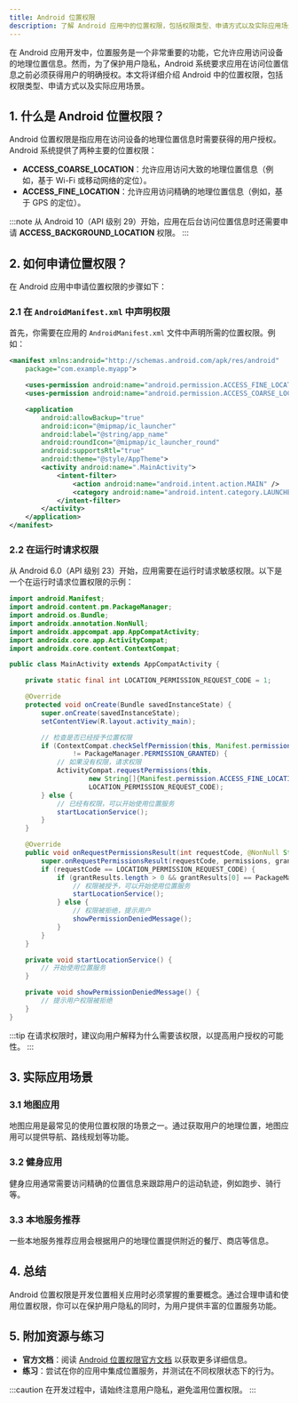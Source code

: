 ```yaml
---
title: Android 位置权限
description: 了解 Android 应用中的位置权限，包括权限类型、申请方式以及实际应用场景。
---
```


在 Android 应用开发中，位置服务是一个非常重要的功能，它允许应用访问设备的地理位置信息。然而，为了保护用户隐私，Android 系统要求应用在访问位置信息之前必须获得用户的明确授权。本文将详细介绍 Android 中的位置权限，包括权限类型、申请方式以及实际应用场景。

## 1. 什么是 Android 位置权限？

Android 位置权限是指应用在访问设备的地理位置信息时需要获得的用户授权。Android 系统提供了两种主要的位置权限：

- **ACCESS_COARSE_LOCATION**：允许应用访问大致的地理位置信息（例如，基于 Wi-Fi 或移动网络的定位）。
- **ACCESS_FINE_LOCATION**：允许应用访问精确的地理位置信息（例如，基于 GPS 的定位）。

:::note
从 Android 10（API 级别 29）开始，应用在后台访问位置信息时还需要申请 **ACCESS_BACKGROUND_LOCATION** 权限。
:::

## 2. 如何申请位置权限？

在 Android 应用中申请位置权限的步骤如下：

### 2.1 在 `AndroidManifest.xml` 中声明权限

首先，你需要在应用的 `AndroidManifest.xml` 文件中声明所需的位置权限。例如：

```xml
<manifest xmlns:android="http://schemas.android.com/apk/res/android"
    package="com.example.myapp">

    <uses-permission android:name="android.permission.ACCESS_FINE_LOCATION" />
    <uses-permission android:name="android.permission.ACCESS_COARSE_LOCATION" />

    <application
        android:allowBackup="true"
        android:icon="@mipmap/ic_launcher"
        android:label="@string/app_name"
        android:roundIcon="@mipmap/ic_launcher_round"
        android:supportsRtl="true"
        android:theme="@style/AppTheme">
        <activity android:name=".MainActivity">
            <intent-filter>
                <action android:name="android.intent.action.MAIN" />
                <category android:name="android.intent.category.LAUNCHER" />
            </intent-filter>
        </activity>
    </application>
</manifest>
```

### 2.2 在运行时请求权限

从 Android 6.0（API 级别 23）开始，应用需要在运行时请求敏感权限。以下是一个在运行时请求位置权限的示例：

```java
import android.Manifest;
import android.content.pm.PackageManager;
import android.os.Bundle;
import androidx.annotation.NonNull;
import androidx.appcompat.app.AppCompatActivity;
import androidx.core.app.ActivityCompat;
import androidx.core.content.ContextCompat;

public class MainActivity extends AppCompatActivity {

    private static final int LOCATION_PERMISSION_REQUEST_CODE = 1;

    @Override
    protected void onCreate(Bundle savedInstanceState) {
        super.onCreate(savedInstanceState);
        setContentView(R.layout.activity_main);

        // 检查是否已经授予位置权限
        if (ContextCompat.checkSelfPermission(this, Manifest.permission.ACCESS_FINE_LOCATION)
                != PackageManager.PERMISSION_GRANTED) {
            // 如果没有权限，请求权限
            ActivityCompat.requestPermissions(this,
                    new String[]{Manifest.permission.ACCESS_FINE_LOCATION},
                    LOCATION_PERMISSION_REQUEST_CODE);
        } else {
            // 已经有权限，可以开始使用位置服务
            startLocationService();
        }
    }

    @Override
    public void onRequestPermissionsResult(int requestCode, @NonNull String[] permissions, @NonNull int[] grantResults) {
        super.onRequestPermissionsResult(requestCode, permissions, grantResults);
        if (requestCode == LOCATION_PERMISSION_REQUEST_CODE) {
            if (grantResults.length > 0 && grantResults[0] == PackageManager.PERMISSION_GRANTED) {
                // 权限被授予，可以开始使用位置服务
                startLocationService();
            } else {
                // 权限被拒绝，提示用户
                showPermissionDeniedMessage();
            }
        }
    }

    private void startLocationService() {
        // 开始使用位置服务
    }

    private void showPermissionDeniedMessage() {
        // 提示用户权限被拒绝
    }
}
```

:::tip
在请求权限时，建议向用户解释为什么需要该权限，以提高用户授权的可能性。
:::

## 3. 实际应用场景

### 3.1 地图应用

地图应用是最常见的使用位置权限的场景之一。通过获取用户的地理位置，地图应用可以提供导航、路线规划等功能。

### 3.2 健身应用

健身应用通常需要访问精确的位置信息来跟踪用户的运动轨迹，例如跑步、骑行等。

### 3.3 本地服务推荐

一些本地服务推荐应用会根据用户的地理位置提供附近的餐厅、商店等信息。

## 4. 总结

Android 位置权限是开发位置相关应用时必须掌握的重要概念。通过合理申请和使用位置权限，你可以在保护用户隐私的同时，为用户提供丰富的位置服务功能。

## 5. 附加资源与练习

- **官方文档**：阅读 [Android 位置权限官方文档](https://developer.android.com/training/location) 以获取更多详细信息。
- **练习**：尝试在你的应用中集成位置服务，并测试在不同权限状态下的行为。

:::caution
在开发过程中，请始终注意用户隐私，避免滥用位置权限。
:::